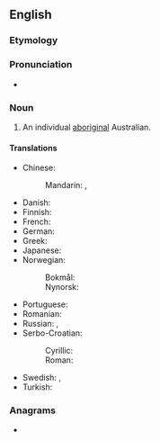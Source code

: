 {{also|aborigine|aborígine|ab origine}}
==English==

===Etymology===
{{back-form|Aborigines|lang=en}}

===Pronunciation===
* {{a|US}} {{IPA|/ˌæb.əˈɹɪdʒ.ə.ni/|/ˌæb.əˈɹɪdʒ.ɪ.ni/|lang=en}}

===Noun===
{{en-noun}}

# An individual [[aboriginal]] Australian.

====Translations====
{{trans-top|an individual aboriginal Australian}}
* Chinese:
*: Mandarin: {{t+|cmn|澳洲原住民|tr=Àozhōu yuánzhùmín|sc=Hani}}, {{t+|cmn|原住民|tr=yuánzhùmín|sc=Hani}}
* Danish: {{t+|da|aboriginer|c}}
* Finnish: {{t+|fi|aborigine}}
* French: {{t+|fr|Aborigène|m|f}}
* German: {{t+|de|Aborigine|m}}
* Greek: {{t|el|Αβορίγινας|m}}
* Japanese: {{t|ja|アボリジニ|tr=aborijini|sc=Jpan}}
* Norwegian:
*: Bokmål: {{t+|no|aborigin|m}}
*: Nynorsk: {{t+|no|aborigin|m}}
{{trans-mid}}
* Portuguese: {{t|pt|aborígine|m|f}}
* Romanian: {{t+|ro|aborigen|m}}
* Russian: {{t+|ru|абориге́н|m}}, {{t+|ru|абориге́нка|f}}
* Serbo-Croatian:
*: Cyrillic: {{t|sh|Абориџин|m|sc=Cyrl}}
*: Roman: {{t|sh|Aboridžin|m}}
* Swedish: {{t+|sv|aborigin|c}}, {{t+|sv|aboriginer|c}}
* Turkish: {{t+|tr|Aborjin}}
{{trans-bottom}}

===Anagrams===
* {{anagrams|en|baignoire}}
